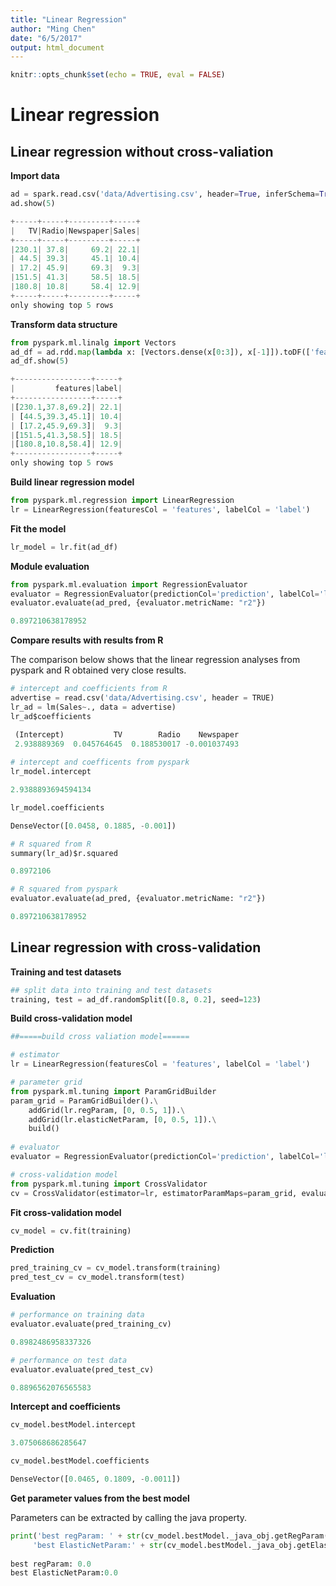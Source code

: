 ```yaml
---
title: "Linear Regression"
author: "Ming Chen"
date: "6/5/2017"
output: html_document
---
```


```r
knitr::opts_chunk$set(echo = TRUE, eval = FALSE)
```

# Linear regression

## Linear regression without cross-valiation

**Import data**

```python
ad = spark.read.csv('data/Advertising.csv', header=True, inferSchema=True)
ad.show(5)

+-----+-----+---------+-----+
|   TV|Radio|Newspaper|Sales|
+-----+-----+---------+-----+
|230.1| 37.8|     69.2| 22.1|
| 44.5| 39.3|     45.1| 10.4|
| 17.2| 45.9|     69.3|  9.3|
|151.5| 41.3|     58.5| 18.5|
|180.8| 10.8|     58.4| 12.9|
+-----+-----+---------+-----+
only showing top 5 rows
```

**Transform data structure**

```python
from pyspark.ml.linalg import Vectors
ad_df = ad.rdd.map(lambda x: [Vectors.dense(x[0:3]), x[-1]]).toDF(['features', 'label'])
ad_df.show(5)

+-----------------+-----+
|         features|label|
+-----------------+-----+
|[230.1,37.8,69.2]| 22.1|
| [44.5,39.3,45.1]| 10.4|
| [17.2,45.9,69.3]|  9.3|
|[151.5,41.3,58.5]| 18.5|
|[180.8,10.8,58.4]| 12.9|
+-----------------+-----+
only showing top 5 rows
```

**Build linear regression model**

```python
from pyspark.ml.regression import LinearRegression
lr = LinearRegression(featuresCol = 'features', labelCol = 'label')
```

**Fit the model**

```python
lr_model = lr.fit(ad_df)
```

**Module evaluation**

```python
from pyspark.ml.evaluation import RegressionEvaluator 
evaluator = RegressionEvaluator(predictionCol='prediction', labelCol='label')
evaluator.evaluate(ad_pred, {evaluator.metricName: "r2"})

0.897210638178952
```

**Compare results with results from R**

The comparison below shows that the linear regression analyses from pyspark and R obtained very close results.

```python
# intercept and coefficients from R
advertise = read.csv('data/Advertising.csv', header = TRUE)
lr_ad = lm(Sales~., data = advertise)
lr_ad$coefficients

 (Intercept)           TV        Radio    Newspaper 
 2.938889369  0.045764645  0.188530017 -0.001037493
 
# intercept and coefficents from pyspark
lr_model.intercept

2.9388893694594134

lr_model.coefficients

DenseVector([0.0458, 0.1885, -0.001])

# R squared from R
summary(lr_ad)$r.squared

0.8972106

# R squared from pyspark
evaluator.evaluate(ad_pred, {evaluator.metricName: "r2"})

0.897210638178952
```


## Linear regression with cross-validation

**Training and test datasets**

```python
## split data into training and test datasets
training, test = ad_df.randomSplit([0.8, 0.2], seed=123)
```

**Build cross-validation model**

```python
##=====build cross valiation model======

# estimator
lr = LinearRegression(featuresCol = 'features', labelCol = 'label')

# parameter grid
from pyspark.ml.tuning import ParamGridBuilder
param_grid = ParamGridBuilder().\
    addGrid(lr.regParam, [0, 0.5, 1]).\
    addGrid(lr.elasticNetParam, [0, 0.5, 1]).\
    build()
    
# evaluator
evaluator = RegressionEvaluator(predictionCol='prediction', labelCol='label', metricName='r2')

# cross-validation model
from pyspark.ml.tuning import CrossValidator
cv = CrossValidator(estimator=lr, estimatorParamMaps=param_grid, evaluator=evaluator, numFolds=4)
```

**Fit cross-validation model**

```python
cv_model = cv.fit(training)
```

**Prediction**

```python
pred_training_cv = cv_model.transform(training)
pred_test_cv = cv_model.transform(test)
```

**Evaluation**

```python
# performance on training data
evaluator.evaluate(pred_training_cv)

0.8982486958337326

# performance on test data
evaluator.evaluate(pred_test_cv)

0.8896562076565583
```


**Intercept and coefficients**

```python
cv_model.bestModel.intercept

3.075068686285647

cv_model.bestModel.coefficients

DenseVector([0.0465, 0.1809, -0.0011])
```

**Get parameter values from the best model**

Parameters can be extracted by calling the java property.

```python
print('best regParam: ' + str(cv_model.bestModel._java_obj.getRegParam()) + "\n" +
     'best ElasticNetParam:' + str(cv_model.bestModel._java_obj.getElasticNetParam()))
     
best regParam: 0.0
best ElasticNetParam:0.0
```



